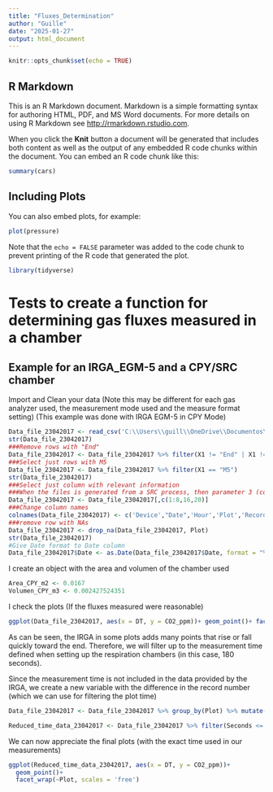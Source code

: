 ```yaml
---
title: "Fluxes_Determination"
author: "Guille"
date: "2025-01-27"
output: html_document
---
```


```r
knitr::opts_chunk$set(echo = TRUE)
```

## R Markdown

This is an R Markdown document. Markdown is a simple formatting syntax for authoring HTML, PDF, and MS Word documents. For more details on using R Markdown see <http://rmarkdown.rstudio.com>.

When you click the **Knit** button a document will be generated that includes both content as well as the output of any embedded R code chunks within the document. You can embed an R code chunk like this:

```r
summary(cars)
```

## Including Plots

You can also embed plots, for example:

```r
plot(pressure)
```

Note that the `echo = FALSE` parameter was added to the code chunk to prevent printing of the R code that generated the plot.

```r
library(tidyverse)
```

# Tests to create a function for determining gas fluxes measured in a chamber

## Example for an IRGA_EGM-5 and a CPY/SRC chamber

Import and Clean your data (Note this may be different for each gas analyzer used, the measurement mode used and the measure format setting) (This example was done with IRGA EGM-5 in CPY Mode)

```r
Data_file_23042017 <- read_csv('C:\\Users\\guill\\OneDrive\\Documentos\\R\\Datos_FP\\23042017.TXT', skip = 2, col_names = FALSE, comment= 'Start')
str(Data_file_23042017)
###Remove rows with "End"
Data_file_23042017 <- Data_file_23042017 %>% filter(X1 != "End" | X1 != "Zero")
###Select just rows with M5
Data_file_23042017 <- Data_file_23042017 %>% filter(X1 == "M5")
str(Data_file_23042017)
###Select just column with relevant information
###When the files is generated from a SRC process, then parameter 3 (column 20) is DT
Data_file_23042017 <- Data_file_23042017[,c(1:8,16,20)]
###Change column names
colnames(Data_file_23042017) <- c('Device',"Date",'Hour','Plot','Record_number','CO2_ppm','P_mBa','Flow',"T_aire", "DT")
###remove row with NAs
Data_file_23042017 <- drop_na(Data_file_23042017, Plot)
str(Data_file_23042017)
#Give Date format to Date column
Data_file_23042017$Date <- as.Date(Data_file_23042017$Date, format = "%d/%m/%Y")
```

I create an object with the area and volumen of the chamber used

```r
Area_CPY_m2 <- 0.0167
Volumen_CPY_m3 <- 0.002427524351
```

I check the plots (If the fluxes measured were reasonable)
```r
ggplot(Data_file_23042017, aes(x = DT, y = CO2_ppm))+ geom_point()+ facet_wrap(~Plot, scales = 'free')
```

As can be seen, the IRGA in some plots adds many points that rise or fall quickly toward the end. Therefore, we will filter up to the measurement time defined when setting up the respiration chambers (in this case, 180 seconds).

Since the measurement time is not included in the data provided by the IRGA, we create a new variable with the difference in the record number (which we can use for filtering the plot time)

```r
Data_file_23042017 <- Data_file_23042017 %>% group_by(Plot) %>% mutate(Seconds = Record_number-first(Record_number))

Reduced_time_data_23042017 <- Data_file_23042017 %>% filter(Seconds <= 180)
```

We can now appreciate the final plots (with the exact time used in our measurements)

```r
ggplot(Reduced_time_data_23042017, aes(x = DT, y = CO2_ppm))+
  geom_point()+
  facet_wrap(~Plot, scales = 'free')
```

